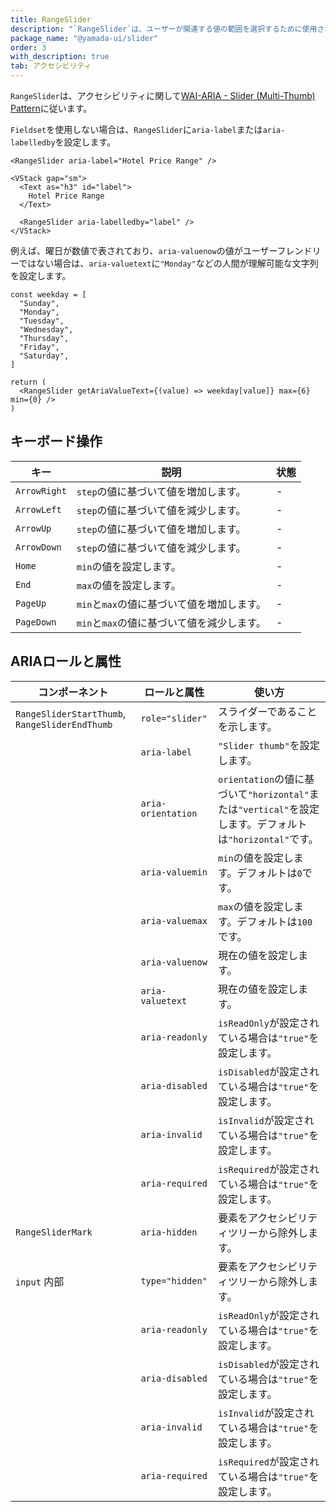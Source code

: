 ```yaml
---
title: RangeSlider
description: "`RangeSlider`は、ユーザーが関連する値の範囲を選択するために使用されるコンポーネントです。"
package_name: "@yamada-ui/slider"
order: 3
with_description: true
tab: アクセシビリティ
---
```


`RangeSlider`は、アクセシビリティに関して[WAI-ARIA - Slider (Multi-Thumb) Pattern](https://www.w3.org/WAI/ARIA/apg/patterns/slider-multithumb/)に従います。

`Fieldset`を使用しない場合は、`RangeSlider`に`aria-label`または`aria-labelledby`を設定します。

```tsx live=false
<RangeSlider aria-label="Hotel Price Range" />
```

```tsx live=false
<VStack gap="sm">
  <Text as="h3" id="label">
    Hotel Price Range
  </Text>

  <RangeSlider aria-labelledby="label" />
</VStack>
```

例えば、曜日が数値で表されており、`aria-valuenow`の値がユーザーフレンドリーではない場合は、`aria-valuetext`に`"Monday"`などの人間が理解可能な文字列を設定します。

```tsx live=false
const weekday = [
  "Sunday",
  "Monday",
  "Tuesday",
  "Wednesday",
  "Thursday",
  "Friday",
  "Saturday",
]

return (
  <RangeSlider getAriaValueText={(value) => weekday[value]} max={6} min={0} />
)
```

## キーボード操作

| キー         | 説明                                       | 状態 |
| ------------ | ------------------------------------------ | ---- |
| `ArrowRight` | `step`の値に基づいて値を増加します。       | -    |
| `ArrowLeft`  | `step`の値に基づいて値を減少します。       | -    |
| `ArrowUp`    | `step`の値に基づいて値を増加します。       | -    |
| `ArrowDown`  | `step`の値に基づいて値を減少します。       | -    |
| `Home`       | `min`の値を設定します。                    | -    |
| `End`        | `max`の値を設定します。                    | -    |
| `PageUp`     | `min`と`max`の値に基づいて値を増加します。 | -    |
| `PageDown`   | `min`と`max`の値に基づいて値を減少します。 | -    |

## ARIAロールと属性

| コンポーネント                                 | ロールと属性       | 使い方                                                                                                    |
| ---------------------------------------------- | ------------------ | --------------------------------------------------------------------------------------------------------- |
| `RangeSliderStartThumb`, `RangeSliderEndThumb` | `role="slider"`    | スライダーであることを示します。                                                                          |
|                                                | `aria-label`       | `"Slider thumb"`を設定します。                                                                            |
|                                                | `aria-orientation` | `orientation`の値に基づいて`"horizontal"`または`"vertical"`を設定します。デフォルトは`"horizontal"`です。 |
|                                                | `aria-valuemin`    | `min`の値を設定します。デフォルトは`0`です。                                                              |
|                                                | `aria-valuemax`    | `max`の値を設定します。デフォルトは`100`です。                                                            |
|                                                | `aria-valuenow`    | 現在の値を設定します。                                                                                    |
|                                                | `aria-valuetext`   | 現在の値を設定します。                                                                                    |
|                                                | `aria-readonly`    | `isReadOnly`が設定されている場合は`"true"`を設定します。                                                  |
|                                                | `aria-disabled`    | `isDisabled`が設定されている場合は`"true"`を設定します。                                                  |
|                                                | `aria-invalid`     | `isInvalid`が設定されている場合は`"true"`を設定します。                                                   |
|                                                | `aria-required`    | `isRequired`が設定されている場合は`"true"`を設定します。                                                  |
| `RangeSliderMark`                              | `aria-hidden`      | 要素をアクセシビリティツリーから除外します。                                                              |
| `input` <Tag>内部</Tag>                        | `type="hidden"`    | 要素をアクセシビリティツリーから除外します。                                                              |
|                                                | `aria-readonly`    | `isReadOnly`が設定されている場合は`"true"`を設定します。                                                  |
|                                                | `aria-disabled`    | `isDisabled`が設定されている場合は`"true"`を設定します。                                                  |
|                                                | `aria-invalid`     | `isInvalid`が設定されている場合は`"true"`を設定します。                                                   |
|                                                | `aria-required`    | `isRequired`が設定されている場合は`"true"`を設定します。                                                  |
